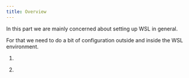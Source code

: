 ```yaml
---
title: Overview
---
```



In this part we are mainly concerned about setting up WSL in general.

For that we need to do a bit of configuration outside and inside the WSL environment.

<Steps>

1. <LinkCard title="WSL" description="Set up the WSL kernel" href="wsl/" />

2. <LinkCard
     title="ArchWSL"
     description="Set up the ArchWSL distro"
     href="archwsl/"
   />

</Steps>
